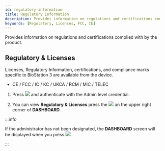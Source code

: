 ```yaml
---
id: regulatory-information
title: Regulatory Information
description: Provides information on regulations and certifications complied with by the product.
keywords: [Regulatory, Licenses, FCC, CE]
---
```


Provides information on regulations and certifications complied with by the product.

## Regulatory & Licenses

Licenses, Regulatory Information, certifications, and compliance marks specific to BioStation 3 are available from the device.

* CE / FCC / IC / KC / UKCA / RCM / MIC / TELEC

1. Press <Image src='/img/common/ico-menu.svg' ico alone /> and authenticate with the Admin level credential.

1. You can view **Regulatory & Licenses** press the <Image src='/img/common/ico-regulatory.svg' ico alone /> on the upper right corner of **DASHBOARD**.

:::info

If the administrator has not been designated, the **DASHBOARD** screen will be displayed when you press <Image src='/img/common/ico-menu.svg' ico alone />.

:::


<DocumentA hashid='fcc-compliance-information-class-a' name='Class A' />


<DocumentB />


<DocumentC />